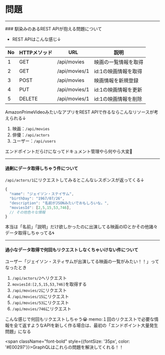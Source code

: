 # 問題
<hr />
### 馴染みのあるREST APIが抱える問題について

- REST APIはこんな感じ↓

|No|HTTPメソッド|URL|説明|
|--|--|--|--|
|1|GET|/api/movies|映画の一覧情報を取得|
|2|GET|/api/movies/1|id:1の映画情報を取得|
|3|POST|/api/movies|映画情報を新規登録|
|4|PUT|/api/movies/1|id:1の映画情報を更新|
|5|DELETE|/api/movies/1|id:1の映画情報を削除|

AmazonPrimeVideoみたいなアプリをREST APIで作るならこんなリソースが考えられる↓
1. 映画：`/api/movies`
2. 俳優：`/api/actors`
3. ユーザー：`/api/users`

<span className="text-danger font-bold border-bottom">エンドポイントだらけになってドキュメント管理やら何やら大変🤮</span>

<hr />

#### 過剰にデータ取得しちゃう件について
`/api/actors/1`にリクエストしてみるとこんなレスポンスが返ってくる↓
```js
{
  "name": "ジェイソン・ステイサム",
  "birthDay": "1967/07/26",
  "description": "名前がJSONみたいでおもしろいな。",
  "moviesId": [2,5,15,53,746],
  // その他色々な情報
}
```
<span className="text-danger font-bold">本当は「名前」「説明」だけ欲しかったのに出演してる映画のIDとかその他諸々データ取得しちゃってる🌀</span>

<hr />

#### 過小なデータ取得で何回もリクエストしなくちゃいけない件について
ユーザー「ジェイソン・スティサムが出演してる映画の一覧がみたい！！」ってなったとき<br />
1. `/api/actors/2`へリクエスト
2. `moviesId:[2,5,15,53,746]`を取得する
3. `/api/movies/2`にリクエスト
4. `/api/movies/15`にリクエスト
5. `/api/movies/53`にリクエスト
6. `/api/movies/746`にリクエスト

<span className="text-danger font-bold">こんな感じで何回もリクエストしちゃう😭</span>
memo:１回のリクエストで必要な情報を全て返すようなAPIを新しく作る場合は、最初の「エンドポイント大量発生問題」になる

<span className="font-bold" style={{fontSize: '35px', color: '#E00297'}}>GraphQLはこれらの問題を解決してくれる！！</span>